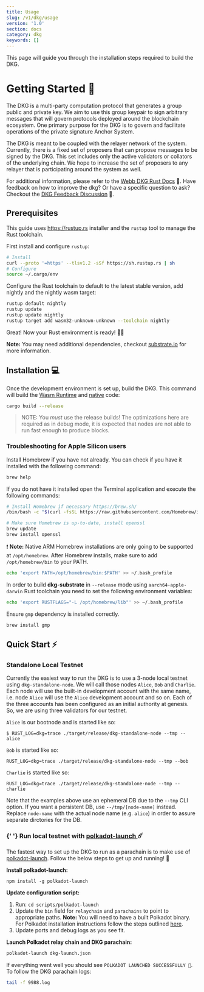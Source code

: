 ```yaml
---
title: Usage
slug: /v1/dkg/usage
version: '1.0'
section: docs
category: dkg
keywords: []
---
```


This page will guide you through the installation steps required to build the DKG.

<h1 id="start"> Getting Started 🎉 </h1>

The DKG is a multi-party computation protocol that generates a group public and private key. We aim to use this group keypair to sign arbitrary messages that will govern protocols deployed around the blockchain ecosystem. One primary purpose for the DKG is to govern and facilitate operations of the private signature Anchor System.

The DKG is meant to be coupled with the relayer network of the system. Currently, there is a fixed set of proposers that can propose messages to be signed by the DKG. This set includes only the active validators or collators of the underlying chain. We hope to increase the set of proposers to any relayer that is participating around the system as well.

For additional information, please refer to the [Webb DKG Rust Docs](https://docs.webb.tools/dkg-substrate/dkg_gadget/index.html) 📝. Have feedback on how to improve the dkg? Or have a specific question to ask? Checkout the [DKG Feedback Discussion](https://github.com/webb-tools/feedback/discussions/categories/dkg-feedback) 💬.

## Prerequisites

This guide uses <https://rustup.rs> installer and the `rustup` tool to manage the Rust toolchain.

First install and configure `rustup`:

```bash
# Install
curl --proto '=https' --tlsv1.2 -sSf https://sh.rustup.rs | sh
# Configure
source ~/.cargo/env
```

Configure the Rust toolchain to default to the latest stable version, add nightly and the nightly wasm target:

```bash
rustup default nightly
rustup update
rustup update nightly
rustup target add wasm32-unknown-unknown --toolchain nightly
```

Great! Now your Rust environment is ready! 🚀🚀

**Note:** You may need additional dependencies, checkout [substrate.io](https://docs.substrate.io/v3/getting-started/installation) for more information.

## Installation 💻

Once the development environment is set up, build the DKG. This command will build the [Wasm Runtime](https://docs.substrate.io/v3/advanced/executor/#wasm-execution) and [native](https://docs.substrate.io/v3/advanced/executor/#native-execution) code:

```bash
cargo build --release
```

> NOTE: You _must_ use the release builds! The optimizations here are required
> as in debug mode, it is expected that nodes are not able to run fast enough to produce blocks.

### Troubleshooting for Apple Silicon users

Install Homebrew if you have not already. You can check if you have it installed with the following command:

```bash
brew help
```

If you do not have it installed open the Terminal application and execute the following commands:

```bash
# Install Homebrew if necessary https://brew.sh/
/bin/bash -c "$(curl -fsSL https://raw.githubusercontent.com/Homebrew/install/master/install.sh)"

# Make sure Homebrew is up-to-date, install openssl
brew update
brew install openssl
```

❗ **Note:** Native ARM Homebrew installations are only going to be supported at `/opt/homebrew`. After Homebrew installs, make sure to add `/opt/homebrew/bin` to your PATH.

```bash
echo 'export PATH=/opt/homebrew/bin:$PATH' >> ~/.bash_profile
```

In order to build **dkg-substrate** in `--release` mode using `aarch64-apple-darwin` Rust toolchain you need to set the following environment variables:

```bash
echo 'export RUSTFLAGS="-L /opt/homebrew/lib"' >> ~/.bash_profile
```

Ensure `gmp` dependency is installed correctly.

```
brew install gmp
```

<h2 style="border-bottom:none"> Quick Start ⚡ </h2>

<h3 id="standalone"> Standalone Local Testnet </h3>

Currently the easiest way to run the DKG is to use a 3-node local testnet using `dkg-standalone-node`. We will call those nodes `Alice`, `Bob` and
`Charlie`. Each node will use the built-in development account with the same name, i.e. node `Alice` will use the `Alice` development
account and so on. Each of the three accounts has been configured as an initial authority at genesis. So, we are using three validators
for our testnet.

`Alice` is our bootnode and is started like so:

```
$ RUST_LOG=dkg=trace ./target/release/dkg-standalone-node --tmp --alice
```

`Bob` is started like so:

```
RUST_LOG=dkg=trace ./target/release/dkg-standalone-node --tmp --bob
```

`Charlie` is started like so:

```
RUST_LOG=dkg=trace ./target/release/dkg-standalone-node --tmp --charlie
```

Note that the examples above use an ephemeral DB due to the `--tmp` CLI option. If you want a persistent DB, use `--/tmp/[node-name]`
instead. Replace `node-name` with the actual node name (e.g. `alice`) in order to assure separate dirctories for the DB.

<h3 id="launch">
  {' '}
  Run local testnet with <a href="https://github.com/paritytech/polkadot-launch">
    polkadot-launch
  </a> ☄️
</h3>

The fastest way to set up the DKG to run as a parachain is to make use of [polkadot-launch](https://github.com/paritytech/polkadot-launch). Follow the below steps to get up and running! 🏃

**Install polkadot-launch:**

```
npm install -g polkadot-launch
```

**Update configuration script:**

1. Run: `cd scripts/polkadot-launch`
2. Update the `bin` field for `relaychain` and `parachains` to point to appropriate paths. **Note:** You will need to have a built Polkadot binary. For Polkadot installation instructions follow the steps outlined [here](https://github.com/paritytech/polkadot).
3. Update ports and debug logs as you see fit.

**Launch Polkadot relay chain and DKG parachain:**

```bash
polkadot-launch dkg-launch.json
```

If everything went well you should see `POLKADOT LAUNCHED SUCCESSFULLY 🚀`. To follow the DKG parachain logs:

```bash
tail -f 9988.log
```
